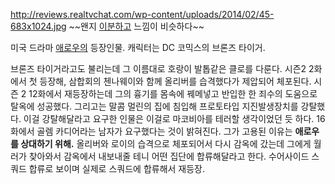 http://reviews.realtvchat.com/wp-content/uploads/2014/02/45-683x1024.jpg
~~왠지 [[울버린(실사판)|이분]]하고 느낌이 비슷하다~~

미국 드라마 [[애로우]]의 등장인물. 캐릭터는 DC 코믹스의 브론즈 타이거.

브론즈 타이거라고도 불리는데 그 이름대로 호랑이 발톱같은 클로를 다룬다. 시즌2 2화에서 첫 등장해, 삼합회의 첸나웨이와 함께 올리버를 습격했다가 제압되어 체포된다. 시즌 2 12화에서 재등장하는데 그의 흉기를 몸속에 꿰메넣고 반입한 한 죄수의 도움으로 탈옥에 성공했다. 그리고는 말콤 멀린의 집에 침입해 프로토타입 지진발생장치를 강탈했다. 이걸 강탈해달라고 요구한 인물은 이걸로 마코비아를 테러할 생각이었던 듯 하다. 16화에서 골렘 카디어라는 남자가 요구했다는 것이 밝혀진다. 그가 고용된 이유는 '''애로우를 상대하기 위해.''' 올리버와 로이의 습격으로 체포되어서 다시 감옥에 갔는데 그에게 월러가 찾아와서 감옥에서 내보내줄 테니 어떤 집단에 합류해달라고 한다. 수어사이드 스쿼드 합류로 보이며 실제로 스쿼드에 합류해서 재등장.
